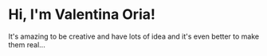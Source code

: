 # Hi, I'm Valentina Oria!

It's amazing to be creative and have lots of idea and it's even better to make them real...
